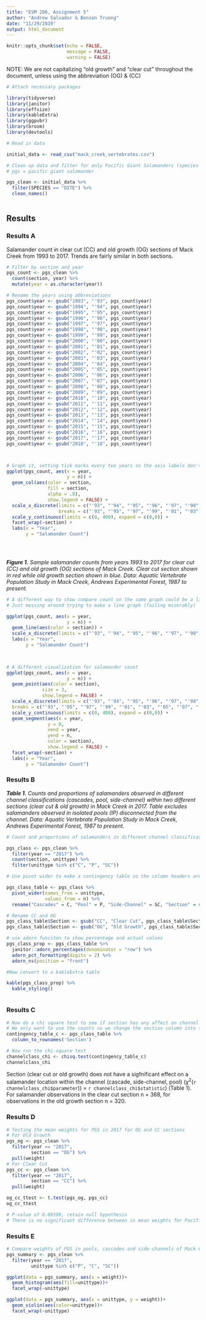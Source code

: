 ```yaml
---
title: "ESM 206, Assignment 5"
author: "Andrew Salvador & Benson Truong"
date: "11/29/2019"
output: html_document
---
```


```r
knitr::opts_chunk$set(echo = FALSE,
                      message = FALSE,
                      warning = FALSE)
```

NOTE: We are not capitalizing "old growth" and "clear cut" throughout the document, unless using the abbreviation (OG) & (CC)
```r
# Attach necessary packages

library(tidyverse)
library(janitor)
library(effsize)
library(kableExtra)
library(ggpubr)
library(broom)
library(devtools)

```

```r
# Read in data

initial_data <- read_csv("mack_creek_vertebrates.csv")

# Clean up data and filter for only Pacific Giant Salamanders (species code "DITE") 
# pgs = pacific giant salamander

pgs_clean <- initial_data %>% 
  filter(SPECIES == "DITE") %>% 
  clean_names() 
  

```


## Results {.tabset .tabset-fade}

### Results A

Salamander count in clear cut (CC) and old growth (OG) sections of Mack Creek from 1993 to 2017. Trends are fairly similar in both sections. 
```r

# Filter by section and year
pgs_count <- pgs_clean %>% 
  count(section, year) %>% 
  mutate(year = as.character(year))

# Rename the years using abbreviations 
pgs_count$year <- gsub("1993", "'93", pgs_count$year)
pgs_count$year <- gsub("1994", "'94", pgs_count$year)
pgs_count$year <- gsub("1995", "'95", pgs_count$year)
pgs_count$year <- gsub("1996", "'96", pgs_count$year)
pgs_count$year <- gsub("1997", "'97", pgs_count$year)
pgs_count$year <- gsub("1998", "'98", pgs_count$year)
pgs_count$year <- gsub("1999", "'99", pgs_count$year)
pgs_count$year <- gsub("2000", "'00", pgs_count$year)
pgs_count$year <- gsub("2001", "'01", pgs_count$year)
pgs_count$year <- gsub("2002", "'02", pgs_count$year)
pgs_count$year <- gsub("2003", "'03", pgs_count$year)
pgs_count$year <- gsub("2004", "'04", pgs_count$year)
pgs_count$year <- gsub("2005", "'05", pgs_count$year)
pgs_count$year <- gsub("2006", "'06", pgs_count$year)
pgs_count$year <- gsub("2007", "'07", pgs_count$year)
pgs_count$year <- gsub("2008", "'08", pgs_count$year)
pgs_count$year <- gsub("2009", "'09", pgs_count$year)
pgs_count$year <- gsub("2010", "'10", pgs_count$year)
pgs_count$year <- gsub("2011", "'11", pgs_count$year)
pgs_count$year <- gsub("2012", "'12", pgs_count$year)
pgs_count$year <- gsub("2013", "'13", pgs_count$year)
pgs_count$year <- gsub("2014", "'14", pgs_count$year)
pgs_count$year <- gsub("2015", "'15", pgs_count$year)
pgs_count$year <- gsub("2016", "'16", pgs_count$year)
pgs_count$year <- gsub("2017", "'17", pgs_count$year)
pgs_count$year <- gsub("2018", "'18", pgs_count$year)



# Graph it, setting tick marks every two years so the axis labels don't overlap
ggplot(pgs_count, aes(x = year,
                      y = n)) +
  geom_col(aes(color = section,
               fill = section,
               alpha = .8),
               show.legend = FALSE) +
  scale_x_discrete(limits = c("'93", "'94", "'95", "'96", "'97", "'98", "'99", "'00", "'01", "'02", "'03", "'04", "'05", "'06", "'07", "'08", "'09", "'10", "'11", "'12", "'13", "'14", "'15", "'16", "'17"),
                   breaks = c("'93", "'95", "'97", "'99", "'01", "'03", "'05", "'07", "'09", "'11", "'13", "'15", "'17")) +
  scale_y_continuous(limits = c(0, 400), expand = c(0,0)) +
  facet_wrap(~section) +
  labs(x = "Year",
       y = "Salamander Count")


  


```
***Figure 1.*** *Sample salamander counts from years 1993 to 2017 for clear cut (CC) and old growth (OG) sections of Mack Creek. Clear cut section shown in red while old growth section shown in blue. Data: Aquatic Vertebrate Population Study in Mack Creek, Andrews Experimental Forest, 1987 to present.*

```r
# A different way to show compare count on the same graph could be a line graph so that the two counts overlap. Maybe easier to visualize differences?
# Just messing around trying to make a line graph (failing miserably)

ggplot(pgs_count, aes(x = year,
                      y = n)) +
  geom_line(aes(color = section)) +
  scale_x_discrete(limits = c("'93", "'94", "'95", "'96", "'97", "'98", "'99", "'00", "'01", "'02", "'03", "'04", "'05", "'06", "'07", "'08", "'09", "'10", "'11", "'12", "'13", "'14", "'15", "'16", "'17"))
  labs(x = "Year",
       y = "Salamander Count")

 
```

```r

# A different visualization for salamander count
ggplot(pgs_count, aes(x = year,
                      y = n)) +
  geom_point(aes(color = section),
             size = 3,
             show.legend = FALSE) +
  scale_x_discrete(limits = c("'93", "'94", "'95", "'96", "'97", "'98", "'99", "'00", "'01", "'02", "'03", "'04", "'05", "'06", "'07", "'08", "'09", "'10", "'11", "'12", "'13", "'14", "'15", "'16", "'17"),
  breaks = c("'93", "'95", "'97", "'99", "'01", "'03", "'05", "'07", "'09", "'11", "'13", "'15", "'17")) +
  scale_y_continuous(limits = c(0, 400), expand = c(0,0)) +
  geom_segment(aes(x = year,
               y = 0,
               xend = year,
               yend = n,
               color = section),
               show.legend = FALSE) +
  facet_wrap(~section) +
  labs(x = "Year",
       y = "Salamander Count")

```



### Results B

***Table 1.*** *Counts and proportions of salamanders observed in different channel classifications (cascades, pool, side-channel) within two different sections (clear cut & old growth) in Mack Creek in 2017. Table excludes salamanders observed in isolated pools (IP) disconnected from the channel. Data: Aquatic Vertebrate Population Study in Mack Creek, Andrews Experimental Forest, 1987 to present.*
```r
# Count and proportions of salamanders in different channel classifications (pool (P) cascade (C), side-channel (SC)). Exclude Isolated Pools (IP)

pgs_class <- pgs_clean %>% 
  filter(year == "2017") %>% 
  count(section, unittype) %>% 
  filter(unittype %in% c("C", "P", "SC"))

# Use pivot wider to make a contingency table so the column headers are the channel classifications 

pgs_class_table <- pgs_class %>% 
  pivot_wider(names_from = unittype,
              values_from = n) %>% 
  rename("Cascades" = C, "Pool" = P, "Side-Channel" = SC, "Section" = section)

# Rename CC and OG 
pgs_class_table$Section <- gsub("CC", "Clear Cut", pgs_class_table$Section)
pgs_class_table$Section <- gsub("OG", "Old Growth", pgs_class_table$Section)

# use adorn funciton to show percentage and actual values
pgs_class_prop <- pgs_class_table %>% 
  janitor::adorn_percentages(denominator = "row") %>% 
  adorn_pct_formatting(digits = 2) %>% 
  adorn_ns(position = "front")

#Now convert to a kableExtra table

kable(pgs_class_prop) %>% 
  kable_styling()



```




### Results C

```r
# Now do a chi square test to see if section has any affect on channel classification
# We only want to use the counts so we change the section column into the rownames
contingency_table_c <- pgs_class_table %>% 
  column_to_rownames('Section')

# Now run the chi-square test 
channelclass_chi <- chisq.test(contingency_table_c)
channelclass_chi
```

Section (clear cut or old growth) does not have a sigfnificant effect on a salamander location within the channel (cascade, side-channel, pool) ($\chi$^2^(`r channelclass_chi$parameter`)) = `r channelclass_chi$statistic`) (Table 1). For salamander observations in the clear cut section n = 368, for observations in the old growth section n = 320. 




















### Results D
```r
# Testing the mean weights for PGS in 2017 for OG and CC sections
# For Old Growth
pgs_og <- pgs_clean %>% 
  filter(year == "2017",
         section == "OG") %>% 
  pull(weight)
# For Clear Cut
pgs_cc <- pgs_clean %>% 
  filter(year == "2017",
         section == "CC") %>% 
  pull(weight)

og_cc_ttest <- t.test(pgs_og, pgs_cc)
og_cc_ttest

# P-value of 0.09599, retain null hypothesis
# There is no significant difference between in mean weights for Pacific giant salamanders observed in the two forest sections in 2017. 
```

### Results E
```r
# Compare weights of PGS in pools, cascades and side-channels of Mack Creek in 2017
pgs_summary <- pgs_clean %>% 
  filter(year == "2017",
         unittype %in% c("P", "C", "SC"))

ggplot(data = pgs_summary, aes(x = weight))+
  geom_histogram(aes(fill=unittype))+
  facet_wrap(~unittype)

ggplot(data = pgs_summary, aes(x = unittype, y = weight))+
  geom_violin(aes(color=unittype))+
  facet_wrap(~unittype)
```



